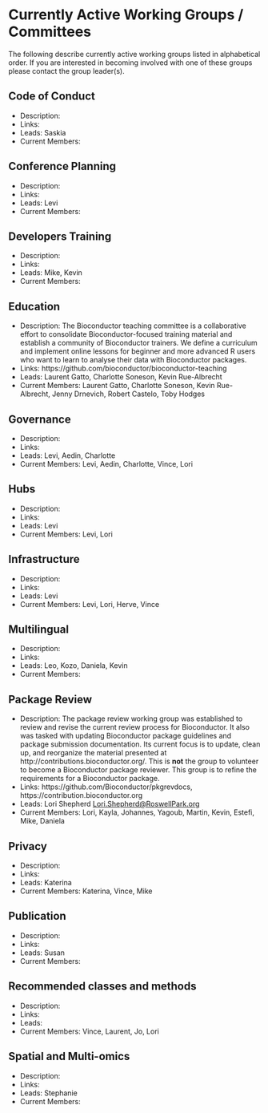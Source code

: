 # Currently Active Working Groups / Committees 

The following describe currently active working groups listed in alphabetical
order. If you are interested in becoming involved with one of these groups
please contact the group leader(s).


## Code of Conduct

- Description:
- Links:
- Leads: Saskia 
- Current Members:

## Conference Planning

- Description:
- Links:
- Leads: Levi 
- Current Members:


## Developers Training

- Description:
- Links:
- Leads: Mike, Kevin
- Current Members:

## Education

- Description: The Bioconductor teaching committee is a collaborative effort to consolidate Bioconductor-focused training material and establish a community of Bioconductor trainers. We define a curriculum and implement online lessons for beginner and more advanced R users who want to learn to analyse their data with Bioconductor packages.
- Links: https://github.com/bioconductor/bioconductor-teaching
- Leads: Laurent Gatto, Charlotte Soneson, Kevin Rue-Albrecht
- Current Members: Laurent Gatto, Charlotte Soneson, Kevin Rue-Albrecht, Jenny Drnevich, Robert Castelo, Toby Hodges 

## Governance

- Description:
- Links:
- Leads: Levi, Aedin, Charlotte
- Current Members: Levi, Aedin, Charlotte, Vince, Lori

## Hubs

- Description:
- Links:
- Leads: Levi
- Current Members: Levi, Lori

## Infrastructure

- Description:
- Links:
- Leads: Levi
- Current Members: Levi, Lori, Herve, Vince

## Multilingual

- Description:
- Links:
- Leads: Leo, Kozo, Daniela, Kevin
- Current Members:

## Package Review

- Description: The package review working group was established to review and
revise the current review process for Bioconductor. It also was tasked with
updating Bioconductor package guidelines and package submission
documentation. Its current focus is to update, clean up, and reorganize the
material presented at http://contributions.bioconductor.org/. This is <b>not</b> the
group to volunteer to become a Bioconductor package reviewer. This group is to
refine the requirements for a Bioconductor package.
- Links: https://github.com/Bioconductor/pkgrevdocs, https://contribution.bioconductor.org
- Leads: Lori Shepherd <Lori.Shepherd@RoswellPark.org>
- Current Members: Lori, Kayla, Johannes, Yagoub, Martin, Kevin, Estefi, Mike, Daniela

## Privacy

- Description:
- Links:
- Leads: Katerina
- Current Members: Katerina, Vince, Mike

## Publication

- Description:
- Links:
- Leads: Susan
- Current Members:

## Recommended classes and methods

- Description:
- Links:
- Leads: 
- Current Members: Vince, Laurent, Jo, Lori

## Spatial and Multi-omics

- Description:
- Links:
- Leads: Stephanie 
- Current Members: 
